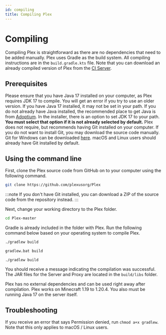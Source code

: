 ```yaml
---
id: compiling
title: Compiling Plex
---
```



# Compiling
Compiling Plex is straightforward as there are no dependencies that need to be added manually. Plex uses Gradle as the build system. All compiling instructions are in the ```build.gradle.kts``` file. Note that you can download an already compiled version of Plex from the [CI Server](https://ci.plex.us.org).

## Prerequisites
Please ensure that you have Java 17 installed on your computer, as Plex requires JDK 17 to compile. You will get an error if you try to use an older version.
If you have Java 17 installed, it may not be set in your path. If you do not already have Java installed, the recommended place to get Java is from [Adoptium](https://adoptium.net/). In the installer, there is an option to set JDK 17 to your path. **You must select that option if it is not already selected by default.**
Plex does not require, but recommends having Git installed on your computer. If you do not want to install Git, you may download the source code manually. Git for Windows can be downloaded [here](https://git-scm.com). macOS and Linux users should already have Git installed by default.

## Using the command line
First, clone the Plex source code from GitHub on to your computer using the following command.
```bash
git clone https://github.com/plexusorg/Plex
```

:::note
If you don't have Git installed, you can download a ZIP of the source code from the repository instead.
:::

Next, change your working directory to the Plex folder.

```bash
cd Plex-master
```

Gradle is already included in the folder with Plex. Run the following command below based on your operating system to compile Plex.
<Tabs>
<TabItem value="macOS" label="macOS" default>

```bash
./gradlew build
```

</TabItem>
<TabItem value="Windows" label="Windows">

```bash
gradlew.bat build
```

</TabItem>
<TabItem value="Linux" label="Linux">

```bash
./gradlew build
```

</TabItem>
</Tabs>

You should receive a message indicating the compilation was successful. The JAR files for the Server and Proxy are located in the `build/libs` folder.

Plex has no external dependencies and can be used right away after compilation. Plex works on Minecraft 1.19 to 1.20.4. You also must be running Java 17 on the server itself.

## Troubleshooting
If you receive an error that says Permission denied, run `chmod a+x gradlew`. Note that this only applies to macOS / Linux users.
